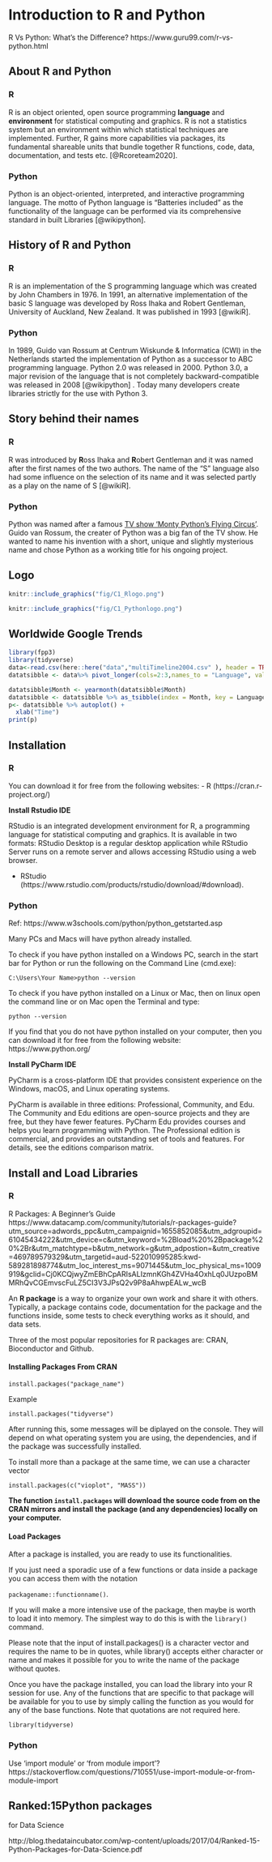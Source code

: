 # Introduction to R and Python {#intro}

R Vs Python: What’s the Difference? https://www.guru99.com/r-vs-python.html

## About R and Python

### R 

R is an object oriented, open source programming **language** and **environment** for statistical computing and graphics. R is not a statistics system but an environment within which statistical techniques are implemented. Further, R gains more capabilities via packages, its fundamental shareable units that bundle together R functions, code, data, documentation, and tests etc. [@Rcoreteam2020]. 

### Python 

Python is an object-oriented, interpreted, and interactive programming language. The motto of Python language is "Batteries included" as the functionality of the language can be performed via its comprehensive standard in built Libraries [@wikipython].

## History of R and Python

### R 

R is an implementation of the S programming language which was created by John Chambers in 1976. In 1991, an alternative implementation of the basic S language was developed by Ross Ihaka and Robert Gentleman, University of Auckland, New Zealand.  It was published in 1993 [@wikiR].

### Python 

In 1989, Guido van Rossum at Centrum Wiskunde & Informatica (CWI) in the Netherlands started the implementation of Python  as a successor to ABC programming language. Python 2.0 was released in 2000. Python 3.0, a major revision of the language that is not completely backward-compatible  was released in 2008 [@wikipython] . Today many  developers create libraries strictly for the use with Python 3.


## Story behind their names

### R 

R was introduced by **R**oss Ihaka and **R**obert Gentleman and it was named after the first names of the two authors. The name of the "S" language also had some influence on the selection of its name and it was selected partly as a play on the name of S [@wikiR]. 


### Python

Python was named after a famous [TV show 'Monty Python's Flying Circus'](https://en.wikipedia.org/wiki/Monty_Python%27s_Flying_Circus). Guido van Rossum, the creater of Python was a big fan of the TV show. He wanted to name his invention with a short, unique and slightly mysterious name and chose Python as a working title for his ongoing project. 

## Logo

```r
knitr::include_graphics("fig/C1_Rlogo.png")
```

```r
knitr::include_graphics("fig/C1_Pythonlogo.png")
```

## Worldwide Google Trends 

```r
library(fpp3)
library(tidyverse)
data<-read.csv(here::here("data","multiTimeline2004.csv" ), header = TRUE)
datatsibble <- data%>% pivot_longer(cols=2:3,names_to = "Language", values_to = "Google trends (worldwide)" )

datatsibble$Month <- yearmonth(datatsibble$Month)
datatsibble <- datatsibble %>% as_tsibble(index = Month, key = Language)
p<- datatsibble %>% autoplot() +
  xlab("Time")
print(p)
```

## Installation

### R 

You can download it for free from the following websites:
- R (https://cran.r-project.org/) 

**Install Rstudio IDE**

RStudio is an integrated development environment for R, a programming language for statistical computing and graphics. It is available in two formats: RStudio Desktop is a regular desktop application while RStudio Server runs on a remote server and allows accessing RStudio using a web browser.

- RStudio (https://www.rstudio.com/products/rstudio/download/#download).


### Python 

Ref: https://www.w3schools.com/python/python_getstarted.asp

Many PCs and Macs will have python already installed.

To check if you have python installed on a Windows PC, search in the start bar for Python or run the following on the Command Line (cmd.exe):

```C:\Users\Your Name>python --version```

To check if you have python installed on a Linux or Mac, then on linux open the command line or on Mac open the Terminal and type:

```python --version```

If you find that you do not have python installed on your computer, then you can download it for free from the following website: https://www.python.org/

**Install PyCharm IDE**

PyCharm is a cross-platform IDE that provides consistent experience on the Windows, macOS, and Linux operating systems.

PyCharm is available in three editions: Professional, Community, and Edu. The Community and Edu editions are open-source projects and they are free, but they have fewer features. PyCharm Edu provides courses and helps you learn programming with Python. The Professional edition is commercial, and provides an outstanding set of tools and features. For details, see the editions comparison matrix.

## Install and Load Libraries

### R

R Packages: A Beginner's Guide https://www.datacamp.com/community/tutorials/r-packages-guide?utm_source=adwords_ppc&utm_campaignid=1655852085&utm_adgroupid=61045434222&utm_device=c&utm_keyword=%2Bload%20%2Bpackage%20%2Br&utm_matchtype=b&utm_network=g&utm_adpostion=&utm_creative=469789579329&utm_targetid=aud-522010995285:kwd-589281898774&utm_loc_interest_ms=9071445&utm_loc_physical_ms=1009919&gclid=Cj0KCQjwyZmEBhCpARIsALIzmnKGh4ZVHa4OxhLq0JUzpoBMMRhQvCGEmvscFuLZ5CI3V3JPsQ2v9P8aAhwpEALw_wcB

An **R package** is a way to organize your own work and share it with others. Typically, a package contains code, documentation for the package and the functions inside, some tests to check everything works as it should, and data sets.

Three of the most popular repositories for R packages are: CRAN, Bioconductor and Github.

#### Installing Packages From CRAN

`install.packages("package_name")`

Example

`install.packages("tidyverse")`

After running this, some messages will be diplayed on the console. They will depend on what operating system you are using, the dependencies, and if the package was successfully installed.

To install more than a package at the same time, we can use a character vector 

`install.packages(c("vioplot", "MASS"))`

**The function `install.packages` will download the source code from on the CRAN mirrors and install the package (and any dependencies) locally on your computer.**

#### Load Packages

After a package is installed, you are ready to use its functionalities. 

If you just need a sporadic use of a few functions or data inside a package you can access them with the notation 

`packagename::functionname()`.

If you will make a more intensive use of the package, then maybe is worth to load it into memory. The simplest way to do this is with the `library()` command.

Please note that the input of install.packages() is a character vector and requires the name to be in quotes, while library() accepts either character or name and makes it possible for you to write the name of the package without quotes.

Once you have the package installed, you can load the library into your R session for use. Any of the functions that are specific to that package will be available for you to use by simply calling the function as you would for any of the base functions. Note that quotations are not required here.

`library(tidyverse)`

### Python

Use 'import module' or 'from module import'? https://stackoverflow.com/questions/710551/use-import-module-or-from-module-import

## Ranked:15Python packages
for Data Science


http://blog.thedataincubator.com/wp-content/uploads/2017/04/Ranked-15-Python-Packages-for-Data-Science.pdf